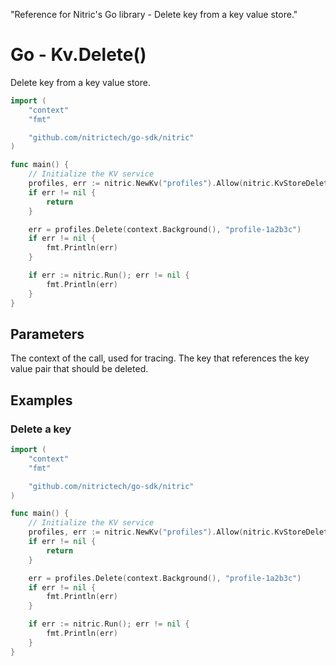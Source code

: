   "Reference for Nitric's Go library - Delete key from a key value store."

# Go - Kv.Delete()

Delete key from a key value store.

```go
import (
	"context"
	"fmt"

	"github.com/nitrictech/go-sdk/nitric"
)

func main() {
	// Initialize the KV service
	profiles, err := nitric.NewKv("profiles").Allow(nitric.KvStoreDelete)
	if err != nil {
		return
	}

	err = profiles.Delete(context.Background(), "profile-1a2b3c")
	if err != nil {
		fmt.Println(err)
	}

	if err := nitric.Run(); err != nil {
		fmt.Println(err)
	}
}
```

## Parameters

<Properties>
  <Property name="ctx" required type="context">
    The context of the call, used for tracing.
  </Property>
  <Property name="key" required type="string">
    The key that references the key value pair that should be deleted.
  </Property>
</Properties>

## Examples

### Delete a key

```go
import (
	"context"
	"fmt"

	"github.com/nitrictech/go-sdk/nitric"
)

func main() {
	// Initialize the KV service
	profiles, err := nitric.NewKv("profiles").Allow(nitric.KvStoreDelete)
	if err != nil {
		return
	}

	err = profiles.Delete(context.Background(), "profile-1a2b3c")
	if err != nil {
		fmt.Println(err)
	}

	if err := nitric.Run(); err != nil {
		fmt.Println(err)
	}
}
```
